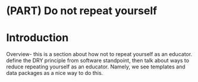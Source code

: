 # (PART) Do not repeat yourself {-}

# Introduction {-}

Overview- this is a section about how not to repeat yourself as an educator. define the DRY principle from software standpoint, then talk about ways to reduce repeating yourself as an educator. Namely, we see templates and data packages as a nice way to do this.
